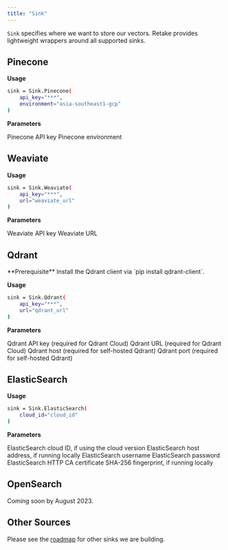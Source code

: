 ```yaml
---
title: "Sink"
---
```


`Sink` specifies where we want to store our vectors. Retake provides lightweight wrappers around
all supported sinks.

## Pinecone

**Usage**

```bash
sink = Sink.Pinecone(
    api_key="***",
    environment="asia-southeast1-gcp"
)
```

**Parameters**

<ParamField body="api_key" type="string" required>
  Pinecone API key
</ParamField>
<ParamField body="environment" type="string" required>
  Pinecone environment
</ParamField>

## Weaviate

**Usage**

```bash
sink = Sink.Weaviate(
    api_key="***",
    url="weaviate_url"
)
```

**Parameters**

<ParamField body="api_key" type="string" required>
  Weaviate API key
</ParamField>
<ParamField body="url" type="string" required>
  Weaviate URL
</ParamField>

## Qdrant

<Info>
  **Prerequisite** Install the Qdrant client via `pip install qdrant-client`.
</Info>

**Usage**

```bash
sink = Sink.Qdrant(
    api_key="***",
    url="qdrant_url"
)
```

**Parameters**

<ParamField body="api_key" type="string">
  Qdrant API key (required for Qdrant Cloud)
</ParamField>
<ParamField body="url" type="string">
  Qdrant URL (required for Qdrant Cloud)
</ParamField>
<ParamField body="host" type="string">
  Qdrant host (required for self-hosted Qdrant)
</ParamField>
<ParamField body="port" type="int">
  Qdrant port (required for self-hosted Qdrant)
</ParamField>

## ElasticSearch

**Usage**

```bash
sink = Sink.ElasticSearch(
    cloud_id="cloud_id"
)
```

**Parameters**

<ParamField body="cloud_id" type="string">
  ElasticSearch cloud ID, if using the cloud version
</ParamField>
<ParamField body="host" type="string">
  ElasticSearch host address, if running locally
</ParamField>
<ParamField body="user" type="string">
  ElasticSearch username
</ParamField>
<ParamField body="password" type="string">
  ElasticSearch password
</ParamField>
<ParamField body="ssl_assert_fingerprint" type="string">
  ElasticSearch HTTP CA certificate SHA-256 fingerprint, if running locally
</ParamField>

## OpenSearch

Coming soon by August 2023.

## Other Sources

Please see the [roadmap](/company/roadmap) for other sinks we are building.

###
